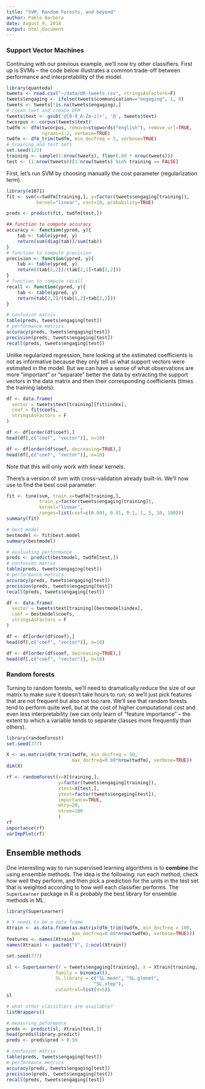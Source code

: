 ```yaml
---
title: "SVM, Random Forests, and beyond"
author: Pablo Barbera
date: August 9, 2018
output: html_document
---
```


### Support Vector Machines

Continuing with our previous example, we'll now try other classifiers. First up is SVMs -- the code below illustrates a common trade-off between performance and interpretability of the model.


```r
library(quanteda)
tweets <- read.csv("~/data/UK-tweets.csv", stringsAsFactors=F)
tweets$engaging <- ifelse(tweets$communication=="engaging", 1, 0)
tweets <- tweets[!is.na(tweets$engaging),]
# clean text and create DFM
tweets$text <- gsub('@[0-9_A-Za-z]+', '@', tweets$text)
twcorpus <- corpus(tweets$text)
twdfm <- dfm(twcorpus, remove=stopwords("english"), remove_url=TRUE, 
             ngrams=1:2, verbose=TRUE)
twdfm <- dfm_trim(twdfm, min_docfreq = 5, verbose=TRUE)
# training and test sets
set.seed(123)
training <- sample(1:nrow(tweets), floor(.80 * nrow(tweets)))
test <- (1:nrow(tweets))[1:nrow(tweets) %in% training == FALSE]
```

First, let's run SVM by choosing manually the cost parameter (regularization term).

```r
library(e1071)
fit <- svm(x=twdfm[training,], y=factor(tweets$engaging[training]),
           kernel="linear", cost=10, probability=TRUE)

preds <- predict(fit, twdfm[test,])

## function to compute accuracy
accuracy <- function(ypred, y){
	tab <- table(ypred, y)
	return(sum(diag(tab))/sum(tab))
}
# function to compute precision
precision <- function(ypred, y){
	tab <- table(ypred, y)
	return((tab[2,2])/(tab[2,1]+tab[2,2]))
}
# function to compute recall
recall <- function(ypred, y){
	tab <- table(ypred, y)
	return(tab[2,2]/(tab[1,2]+tab[2,2]))
}

# confusion matrix
table(preds, tweets$engaging[test])
# performance metrics
accuracy(preds, tweets$engaging[test])
precision(preds, tweets$engaging[test])
recall(preds, tweets$engaging[test])
```

Unlike regularized regression, here looking at the estimated coefficients is not as informative because they only tell us what support vectors were estimated in the model. But we can have a sense of what observations are more "important" or "separate" better the data by extracting the support vectors in the data matrix and then their corresponding coefficients (times the training labels):

```r
df <- data.frame(
  vector = tweets$text[training][fit$index],
  coef = fit$coefs,
  stringsAsFactors = F
)

df <- df[order(df$coef),]
head(df[,c("coef", "vector")], n=10)

df <- df[order(df$coef, decreasing=TRUE),]
head(df[,c("coef", "vector")], n=10)
```

Note that this will only work with linear kernels.

There's a version of svm with cross-validation already built-in. We'll now use to find the best cost parameter:

```r
fit <- tune(svm, train.x=twdfm[training,], 
            train.y=factor(tweets$engaging[training]),
            kernel="linear",
            ranges=list(cost=c(0.001, 0.01, 0.1, 1, 5, 10, 100)))
summary(fit)

# best model
bestmodel <- fit$best.model
summary(bestmodel)

# evaluating performance
preds <- predict(bestmodel, twdfm[test,])
# confusion matrix
table(preds, tweets$engaging[test])
# performance metrics
accuracy(preds, tweets$engaging[test])
precision(preds, tweets$engaging[test])
recall(preds, tweets$engaging[test])

df <- data.frame(
  vector = tweets$text[training][bestmodel$index],
  coef = bestmodel$coefs,
  stringsAsFactors = F
)

df <- df[order(df$coef),]
head(df[,c("coef", "vector")], n=10)

df <- df[order(df$coef, decreasing=TRUE),]
head(df[,c("coef", "vector")], n=10)

```


### Random forests

Turning to random forests, we'll need to dramatically reduce the size of our matrix to make sure it doesn't take hours to run; so we'll just pick features that are not frequent but also not too rare. We'll see that random forests tend to perform quite well, but at the cost of higher computational cost and even less interpretability (we can only learn of "feature importance" -- the extent to which a variable tends to separate classes more frequently than others).


```r
library(randomForest)
set.seed(777)

X <- as.matrix(dfm_trim(twdfm, min_docfreq = 50, 
                        max_docfreq=0.80*nrow(twdfm), verbose=TRUE))
dim(X)

rf <- randomForest(x=X[training,], 
                   y=factor(tweets$engaging[training]),
                   xtest=X[test,],
                   ytest=factor(tweets$engaging[test]),
                   importance=TRUE,
                   mtry=20,
                   ntree=100
                   )
rf
importance(rf)
varImpPlot(rf)

```

## Ensemble methods

One interesting way to run supervised learning algorithms is to __combine__ the using ensemble methods. The idea is the following: run each method, check how well they perform, and then pick a prediction for the units in the test set that is weighted according to how well each classifier performs. The `SuperLearner` package in R is probably the best library for ensemble methods in ML.

```r
library(SuperLearner)

# X needs to be a data frame
Xtrain <- as.data.frame(as.matrix(dfm_trim(twdfm, min_docfreq = 100, 
                        max_docfreq=0.80*nrow(twdfm), verbose=TRUE)))
features <- names(Xtrain)
names(Xtrain) <- paste0("V", 1:ncol(Xtrain))

set.seed(777)

sl <- SuperLearner(Y = tweets$engaging[training], X = Xtrain[training,], 
                  family = binomial(),
                  SL.library = c("SL.mean", "SL.glmnet", 
                                "SL.step"),
                  cvControl=list(V=5))
sl

# what other classifiers are available?
listWrappers()

# measuring peformance
preds <- predict(sl, Xtrain[test,])
head(preds$library.predict)
preds <- preds$pred > 0.50

# confusion matrix
table(preds, tweets$engaging[test])
# performance metrics
accuracy(preds, tweets$engaging[test])
precision(preds, tweets$engaging[test])
recall(preds, tweets$engaging[test])

```

